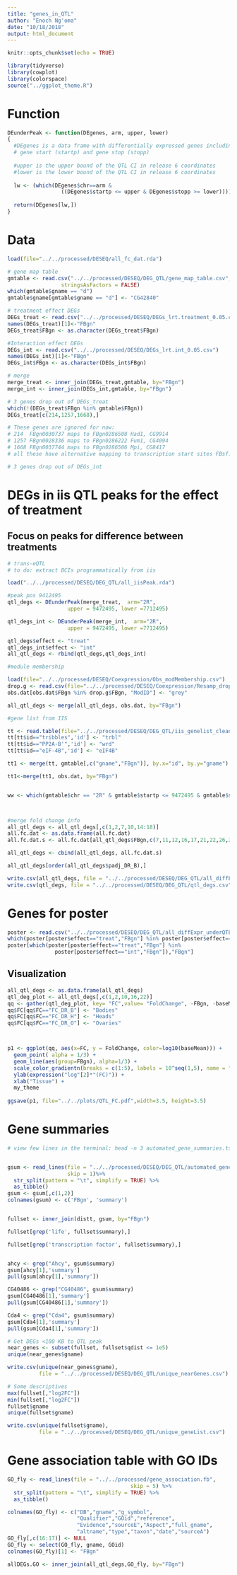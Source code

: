 ```yaml
---
title: "genes_in_QTL"
author: "Enoch Ng'oma"
date: "10/18/2018"
output: html_document
---
```


```r
knitr::opts_chunk$set(echo = TRUE)

library(tidyverse)
library(cowplot)
library(colorspace)
source("../ggplot_theme.R")
```

# Function

```r
DEunderPeak <- function(DEgenes, arm, upper, lower)
{
  #DEgenes is a data frame with differentially expressed genes including chromosome (chr)
  # gene start (startp) and gene stop (stopp)
  
  #upper is the upper bound of the QTL CI in release 6 coordinates
  #lower is the lower bound of the QTL CI in release 6 coordinates
  
  lw <- (which(DEgenes$chr==arm & 
                 ((DEgenes$startp <= upper & DEgenes$stopp >= lower))))  
  
  return(DEgenes[lw,])
}
```

# Data

```r

load(file="../../processed/DESEQ/all_fc_dat.rda")

# gene map table
gmtable <- read.csv("../../processed/DESEQ/DEG_QTL/gene_map_table.csv", 
                 stringsAsFactors = FALSE)
which(gmtable$gname == "d")
gmtable$gname[gmtable$gname == "d"] <- "CG42840" 

# treatment effect DEGs
DEGs_treat <- read.csv("../../processed/DESEQ/DEGs_lrt.treatment_0.05.csv")
names(DEGs_treat)[1]<-"FBgn"
DEGs_treat$FBgn <- as.character(DEGs_treat$FBgn)

#Interaction effect DEGs
DEGs_int <- read.csv("../../processed/DESEQ/DEGs_lrt.int_0.05.csv")
names(DEGs_int)[1]<-"FBgn"
DEGs_int$FBgn <- as.character(DEGs_int$FBgn)

# merge
merge_treat <- inner_join(DEGs_treat,gmtable, by="FBgn")
merge_int <- inner_join(DEGs_int,gmtable, by="FBgn")

# 3 genes drop out of DEGs_treat
which(!(DEGs_treat$FBgn %in% gmtable$FBgn))
DEGs_treat[c(214,1257,1668),]

# These genes are ignored for now:
# 214  FBgn0030737 maps to FBgn0286508 Had1, CG9914
# 1257 FBgn0028336 maps to FBgn0286222 Fum1, CG4094
# 1668 FBgn0037744 maps to FBgn0286506 Mpi, CG8417
# all these have alternative mapping to transcription start sites FBsf... numbers

# 3 genes drop out of DEGs_int

```

# DEGs in iis QTL peaks for the effect of treatment
## Focus on peaks for difference between treatments

```r
# trans-eQTL
# to do: extract BCIs programmatically from iis 

load("../../processed/DESEQ/DEG_QTL/all_iisPeak.rda")

#peak pos 9412495
qtl_degs <- DEunderPeak(merge_treat,  arm="2R", 
                   upper = 9472495, lower =7712495)

qtl_degs_int <- DEunderPeak(merge_int,  arm="2R", 
                   upper = 9472495, lower =7712495)

qtl_degs$effect <- "treat"
qtl_degs_int$effect <- "int"
all_qtl_degs <- rbind(qtl_degs,qtl_degs_int)

#module membership

load(file="../../processed/DESEQ/Coexpression/Obs_modMembership.csv")
drop.g <- read.csv(file="../../processed/DESEQ/Coexpression/Resamp_droppedGenes.csv",header=TRUE, stringsAsFactors = FALSE)
obs.dat[obs.dat$FBgn %in% drop.g$FBgn, "ModID"] <- "grey"

all_qtl_degs <- merge(all_qtl_degs, obs.dat, by="FBgn")

#gene list from IIS

tt <- read.table(file="../../processed/DESEQ/DEG_QTL/iis_genelist_clean.txt", header=TRUE, stringsAsFactors = FALSE, sep="\t")
tt[tt$id=="tribbles",'id'] <- "trbl"
tt[tt$id=="PP2A-B'",'id'] <- "wrd"
tt[tt$id=="eIF-4B",'id'] <- "eIF4B"

tt1 <- merge(tt, gmtable[,c("gname","FBgn")], by.x="id", by.y="gname")

tt1<-merge(tt1, obs.dat, by="FBgn")


ww <- which(gmtable$chr == "2R" & gmtable$startp <= 9472495 & gmtable$stopp >= 7712495)



#merge fold change info
all_qtl_degs <- all_qtl_degs[,c(1,2,7,10,14:18)]
all.fc.dat <- as.data.frame(all.fc.dat)
all.fc.dat.s <- all.fc.dat[all_qtl_degs$FBgn,c(7,11,12,16,17,21,22,26,27,31,32,36,37,41,42,46,47,51)]

all_qtl_degs <- cbind(all_qtl_degs, all.fc.dat.s)

all_qtl_degs[order(all_qtl_degs$padj_DR_B),]

write.csv(all_qtl_degs, file = "../../processed/DESEQ/DEG_QTL/all_diffExpr_underQTL.csv")
write.csv(qtl_degs, file = "../../processed/DESEQ/DEG_QTL/qtl_degs.csv")
```

# Genes for poster

```r
poster <- read.csv("../../processed/DESEQ/DEG_QTL/all_diffExpr_underQTL.csv")
which(poster[poster$effect=="treat","FBgn"] %in% poster[poster$effect=="int","FBgn"])
poster[which(poster[poster$effect=="treat","FBgn"] %in%
               poster[poster$effect=="int","FBgn"]),"FBgn"]
```


## Visualization

```r
all_qtl_degs <- as.data.frame(all_qtl_degs)
qtl_deg_plot <- all_qtl_degs[,c(1,2,10,16,22)]
qq <- gather(qtl_deg_plot, key= "FC",value= "FoldChange", -FBgn, -baseMean)
qq$FC[qq$FC=="FC_DR_B"] <- "Bodies"
qq$FC[qq$FC=="FC_DR_H"] <- "Heads"
qq$FC[qq$FC=="FC_DR_O"] <- "Ovaries"



p1 <- ggplot(qq, aes(x=FC, y = FoldChange, color=log10(baseMean))) +
  geom_point( alpha = 1/3) +
  geom_line(aes(group=FBgn), alpha=1/3) +
  scale_color_gradientn(breaks = c(1:5), labels = 10^seq(1,5), name = "Mean\nExpression",colours = rainbow_hcl(8, start = 300, end = 40)) +
  ylab(expression("log"[2]*"(FC)")) +
  xlab("Tissue") +
  my_theme
  
ggsave(p1, file="../../plots/QTL_FC.pdf",width=3.5, height=3.5)

```





# Gene summaries

```r
# view few lines in the terminal: head -n 3 automated_gene_summaries.tsv | tail -n 3


gsum <- read_lines(file = "../../processed/DESEQ/DEG_QTL/automated_gene_summaries.tsv",
                   skip = 1)%>%
  str_split(pattern = "\t", simplify = TRUE) %>% 
  as_tibble() 
gsum <- gsum[,c(1,2)]
colnames(gsum) <- c('FBgn', 'summary')


fullset <- inner_join(distt, gsum, by="FBgn")

fullset[grep('life', fullset$summary),]

fullset[grep('transcription factor', fullset$summary),]


ahcy <- grep("Ahcy", gsum$summary)
gsum[ahcy[1],'summary']
pull(gsum[ahcy[1],'summary'])

CG40486 <- grep("CG40486", gsum$summary)
gsum[CG40486[1],'summary']
pull(gsum[CG40486[1],'summary'])

Cda4 <- grep("Cda4", gsum$summary)
gsum[Cda4[1],'summary']
pull(gsum[Cda4[1],'summary'])

# Get DEGs <100 KB to QTL peak
near_genes <- subset(fullset, fullset$qdist <= 1e5)
unique(near_genes$gname)

write.csv(unique(near_genes$gname), 
          file = "../../processed/DESEQ/DEG_QTL/unique_nearGenes.csv")

# Some descriptives
max(fullset[,"log2FC"])
min(fullset[,"log2FC"])
fullset$gname
unique(fullset$gname)

write.csv(unique(fullset$gname), 
          file = "../../processed/DESEQ/DEG_QTL/unique_geneList.csv")


```


# Gene association table with GO IDs

```r
GO_fly <- read_lines(file = "../../processed/gene_association.fb",
                                       skip = 5) %>% 
  str_split(pattern = "\t", simplify = TRUE) %>% 
  as_tibble()

colnames(GO_fly) <- c("DB","gname","g_symbol",
                      "Qualifier","GOid","reference",
                      "Evidence","sourceE","Aspect","full_gname",
                      "altname","type","taxon","date","sourceA")
GO_fly[,c(16:17)] <- NULL
GO_fly <- select(GO_fly, gname, GOid)
colnames(GO_fly)[1] <- "FBgn"

allDEGs.GO <- inner_join(all_qtl_degs,GO_fly, by="FBgn")

```
